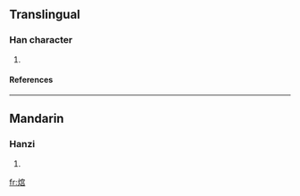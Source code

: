 ==Translingual==
===Han character===
{{Han char|rn=86|rad=火|as=10|sn=14|four=|canj=火十口口 (FJRR)}}
# {{defn|Han|sort=火10}}
====References====
{{Han ref|kx=0679.150|dkj=19298|hdz=32225.040|uh=718D|ud=29069}}

----
==Mandarin==
===Hanzi===
{{cmn-hanzi|pin=[[qióng]] ([[qiong2]])|wg=}}
# {{defn|Mandarin}}

[[fr:熍]]